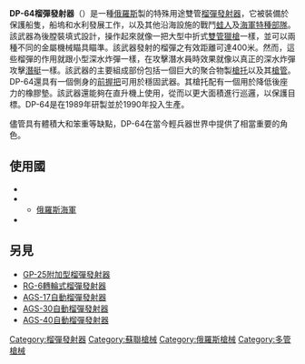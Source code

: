 {{noteTA
|G1=軍事
|G2=長度單位
|G3=Firearms
}}
{{Infobox Weapon
|name=DP-64 
|image=File:ДП-64 - МВМС 2007.jpg
|image_size=300px
|caption= 
|origin={{flagcountry|USSR}}
|type=[[榴彈發射器|榴彈發射器]] 
<!-- 種類選擇 -->
|is_ranged=yes
|is_bladed=
|is_explosive=
|is_artillery=
|is_vehicle=
|is_missile=
|is_UK=
<!-- 服役記錄 -->
|service=
|used_by=
|wars= 
<!-- 生產歷史 -->
|designer=Viktor Rebrikov 
|design_date=1989年
|manufacturer= [[Bazalt|Bazalt]]<br>{{tsl|en|Degtyarev plant|捷格加廖夫工廠}}
|unit_cost=
|production_date=1990年—
|number= 
|variants= 
<!-- 基本規格 -->
|spec_label=
|weight=10公斤（22磅） 
|length=820毫米（32寸） 
|part_length= 
|width=11毫米（4.3寸） 
|height=275毫米（10.8寸） 
|diameter=
|crew=
<!-- 投射武器規格 --> 
|barrels= 兩根
|cartridge= 
|caliber=45毫米（1.771寸） 
|action= [[中折式|中折式]]裝填、單發
|rate= 
|velocity= 
|range= 
|max_range=400米 （1,312呎） 
|feed= 2發
|sights= [[機械瞄具|機械瞄具]]
<!-- 火炮規格 -->
|breech=
|recoil=
|carriage=
|elevation=
|traverse=
<!-- 刃器規格 --> 
|blade_type=
|hilt_type=
|sheath_type=
|head_type=
|haft_type=
<!-- 爆炸物內填炸藥規格 --> 
|filling=
|filling_weight=
|detonation=
|yield=
<!-- 車輛/飛彈 規格 -->
|armour=
|primary_armament=
|secondary_armament=
|engine=
|engine_power=
|transmission=
|payload_capacity=
|fuel_capacity=
|pw_ratio=
|suspension=
|clearance=
|vehicle_range=
|speed=
|guidance=
}}
'''DP-64榴彈發射器'''（{{lang-ru|'''ДП-64'''}}）是一種[[俄羅斯|俄羅斯]]製的特殊用途雙管[[榴彈發射器|榴彈發射器]]，它被裝備於保護船隻，船塢和水利發展工作，以及其他沿海設施的戰鬥[[蛙人|蛙人]]及[[俄羅斯海軍|海軍]][[特種部隊|特種部隊]]。該武器為後膛裝填式設計，操作起來就像一把大型中折式[[雙管獵槍|雙管獵槍]]一樣，並可以兩種不同的金屬機械瞄具瞄準。該武器發射的榴彈之有效距離可達400米。然而，這些榴彈的作用就跟小型深水炸彈一樣，在攻擊潛水員時效果就像以真正的深水炸彈攻擊[[潛艇|潛艇]]一樣。該武器的主要組成部份包括一個巨大的聚合物製[[槍托|槍托]]以及其[[槍管|槍管]]。DP-64還具有一個側身的[[輔助握把|前握把]]可用於穩固武器。其槍托配有一個用於降低後座力的橡膠墊。該武器還能夠在直升機上使用，從而以更大面積進行巡邏，以保護目標。DP-64是在1989年研製並於1990年投入生產。

儘管具有體積大和笨重等缺點，DP-64在當今輕兵器世界中提供了相當重要的角色。

== 使用國 ==
* {{flagcountry|Kazakhstan}}
* {{flagcountry|Russian Federation}}
** [[俄羅斯海軍|俄羅斯海軍]]
* {{flagcountry|Vietnam}}

== 另見 ==
* [[GP-25附加型榴彈發射器|GP-25附加型榴彈發射器]]
* [[RG-6轉輪式榴彈發射器|RG-6轉輪式榴彈發射器]]
* [[AGS-17烈火自動榴彈發射器|AGS-17自動榴彈發射器]]
* [[AGS-30阿特蘭自動榴彈發射器|AGS-30自動榴彈發射器]]
* [[AGS-40巴爾幹自動榴彈發射器|AGS-40自動榴彈發射器]]

{{蘇聯及俄羅斯在二戰後研製的輕兵器}}
{{多管槍械}}
{{現代俄羅斯軍隊單兵武器及彈藥}}

[[Category:榴彈發射器|Category:榴彈發射器]]
[[Category:蘇聯槍械|Category:蘇聯槍械]]
[[Category:俄羅斯槍械|Category:俄羅斯槍械]]
[[Category:多管槍械|Category:多管槍械]]